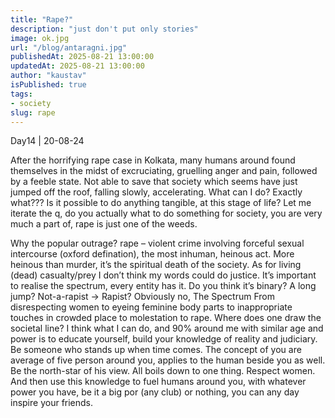 ```yaml
---
title: "Rape?"
description: "just don't put only stories"
image: ok.jpg
url: "/blog/antaragni.jpg"
publishedAt: 2025-08-21 13:00:00
updatedAt: 2025-08-21 13:00:00
author: "kaustav"
isPublished: true
tags:
- society
slug: rape
---
```




Day14 | 20-08-24

After the horrifying rape case in Kolkata, many humans around found themselves in the midst of excruciating, gruelling anger and pain, followed by a feeble state.
Not able to save that society which seems have just jumped off the roof, falling slowly, accelerating.
What can I do?
Exactly what??? Is it possible to do anything tangible, at this stage of life?
Let me iterate the q, do you actually what to do something for society, you are very much a part of, rape is just one of the weeds.

Why the popular outrage? 
rape – violent crime involving forceful sexual intercourse (oxford defination), the most inhuman, heinous act. More heinous than murder, it’s the spiritual death of the society. As for living (dead) casualty/prey I don’t think my words could do justice.
It’s important to realise the spectrum, every entity has it.
Do you think it’s binary? A long jump? Not-a-rapist -> Rapist?
Obviously no, The Spectrum
From disrespecting women to eyeing feminine body parts to inappropriate touches in crowded place to molestation to rape.
Where does one draw the societal line? 
I think what I can do, and 90% around me with similar age and power is to educate yourself, build your knowledge of reality and judiciary. Be someone who stands up when time comes.
The concept of you are average of five person around you, applies to the human beside you as well. Be the north-star of his view. All boils down to one thing. Respect women.
And then use this knowledge to fuel humans around you, with whatever power you have, be it a big por (any club) or nothing, you can any day inspire your friends.
